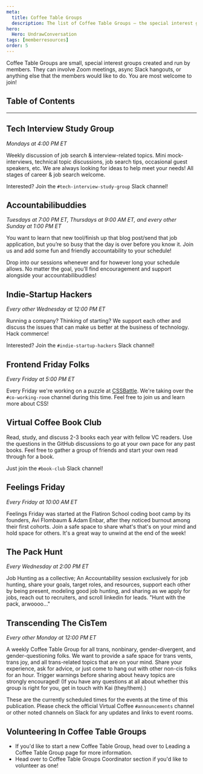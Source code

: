 ```yaml
---
meta:
  title: Coffee Table Groups
  description: The list of Coffee Table Groups — the special interest groups created and run by our members.
hero:
  Hero: UndrawConversation
tags: [memberresources]
order: 5
---
```



<TextContainer background="light" showBackToTopLink={false}>

<LeadText>

Coffee Table Groups are small, special interest groups created and run by members. They can involve Zoom meetings, async Slack hangouts, or anything else that the members would like to do. You are most welcome to join!

</LeadText>

</TextContainer>

## Table of Contents

<TextContainer showBackToTopLink={false}>

---

## Tech Interview Study Group

<LeadText>

_Mondays at 4:00 PM ET_

</LeadText>

Weekly discussion of job search & interview-related topics. Mini mock-interviews, technical topic discussions, job search tips, occasional guest speakers, etc. We are always looking for ideas to help meet your needs! All stages of career & job search welcome.

Interested? Join the `#tech-interview-study-group` Slack channel!

</TextContainer>

<TextContainer>

## Accountabilibuddies

<LeadText>

_Tuesdays at 7:00 PM ET, Thursdays at 9:00 AM ET, and every other Sunday at 1:00 PM ET_

</LeadText>

You want to learn that new tool/finish up that blog post/send that job application, but you’re so busy that the day is over before you know it. Join us and add some fun and friendly accountability to your schedule!

Drop into our sessions whenever and for however long your schedule allows. No matter the goal, you’ll find encouragement and support alongside your accountabilibuddies!

</TextContainer>

<TextContainer>

## Indie-Startup Hackers

<LeadText>

_Every other Wednesday at 12:00 PM ET_

</LeadText>

Running a company? Thinking of starting? We support each other and discuss the issues that can make us better at the business of technology. Hack commerce!

Interested? Join the `#indie-startup-hackers` Slack channel!

</TextContainer>

<TextContainer>

## Frontend Friday Folks

<LeadText>

_Every Friday at 5:00 PM ET_

</LeadText>

Every Friday we're working on a puzzle at [CSSBattle](https://cssbattle.dev/). We're taking over the `#co-working-room` channel during this time. Feel free to join us and learn more about CSS!

</TextContainer>

<TextContainer>

## Virtual Coffee Book Club

Read, study, and discuss 2-3 books each year with fellow VC readers. Use the questions in the GitHub discussions to go at your own pace for any past books. Feel free to gather a group of friends and start your own read through for a book.

Just join the `#book-club` Slack channel!

</TextContainer>

<TextContainer>

## Feelings Friday

<LeadText>

_Every Friday at 10:00 AM ET_

</LeadText>

Feelings Friday was started at the Flatiron School coding boot camp by its founders, Avi Flombaum & Adam Enbar, after they noticed burnout among their first cohorts. Join a safe space to share what's that's on your mind and hold space for others. It's a great way to unwind at the end of the week!

</TextContainer>

<TextContainer>

## The Pack Hunt

<LeadText>

_Every Wednesday at 2:00 PM ET_

</LeadText>

Job Hunting as a collective; An Accountability session exclusively for job hunting, share your goals, target roles, and resources, support each other by being present, modeling good job hunting, and sharing as we apply for jobs, reach out to recruiters, and scroll linkedin for leads. "Hunt with the pack, arwoooo..."

</TextContainer>

<TextContainer>

## Transcending The CisTem

<LeadText>

_Every other Monday at 12:00 PM ET_

</LeadText>

A weekly Coffee Table Group for all trans, nonbinary, gender-divergent, and gender-questioning folks. We want to provide a safe space for trans vents, trans joy, and all trans-related topics that are on your mind. Share your experience, ask for advice, or just come to hang out with other non-cis folks for an hour. Trigger warnings before sharing about heavy topics are strongly encouraged! (If you have any questions at all about whether this group is right for you, get in touch with Kai (they/them).)

</TextContainer>

<TextContainer background="light">

<LeadText>

These are the currently scheduled times for the events at the time of this publication. Please check the official Virtual Coffee `#announcements` channel or other noted channels on Slack for any updates and links to event rooms.

</LeadText>

</TextContainer>

<TextContainer>

## Volunteering In Coffee Table Groups

- If you'd like to start a new Coffee Table Group, head over to <Link to="/resources/virtual-coffee/get-involved/coffee-table-groups">Leading a Coffee Table Group</Link> page for more information.
- Head over to <Link to="">Coffee Table Groups Coordinator</Link> section if you'd like to volunteer as one!

</TextContainer>
